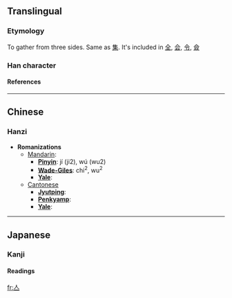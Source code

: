 ==Translingual==
===Etymology===
To gather from three sides. Same as [[集]]. It's included in [[全]], [[会]], [[令]], [[僉]]
===Han character===
{{Han char|rad=人|as=01|sn=3|so=|four=|canj=人一 (OM), XXX人一 (XXXOM)|cmean=to assemble. to gather together }}
====References====
{{Han ref|kx=0091.030|dkj=00345|dj=0192.020|hdz=10102.020|uh=4EBC|ud=20156}}

----
==Chinese==
===Hanzi===


* '''Romanizations'''
** [[Mandarin]]:
*** '''[[Pinyin]]''': jí (ji2), wú (wu2)
*** '''[[Wade-Giles]]''': chi<sup>2</sup>, wu<sup>2</sup>
*** '''[[Yale]]''': 
**[[Cantonese]]
***'''[[Jyutping]]''':
***'''[[Penkyamp]]''': 
***'''[[Yale]]''': 


----
==Japanese==
===Kanji===


{{ja-kanji|grade=|rs=人01|simple=}}
====Readings====
{{ja-readings|on=シュウ (shū), ジュウ (jū)|kun=[[あつまる]] (atsumaru)}}




[[fr:亼]]